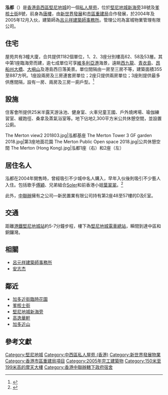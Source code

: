 {{Infobox_housinghk 
| name = 泓都<br/>The Merton
| logo= 
| photo = The Merton 2018.jpg
| phototitle = 泓都
| address= [[香港|香港]][[香港島|香港島]][[堅尼地城|堅尼地城]]<br/>新海旁街38號
| lot= 
| developer= [[新世界發展|新世界發展]]<br/>[[市區重建局|市區重建局]]
| manager= 
| use = 住宅、休憩用地
| blocknumber = 3
| floor_area = 
| floornumber = 住宅：53-62層
| yearofcompletion = 2005年12月
| former = 唐樓
| facilities = 會所、停車場、公共休憩空間
| website = 
}}

'''泓都'''（{{lang-en|'''The Merton'''}}）是[[香港島|香港島]][[西區_(香港)|西區]][[堅尼地城|堅尼地城]]的一個[[私人屋苑|私人屋苑]]，位於[[堅尼地城新海旁|堅尼地城新海旁]]38號及[[爹核士街|爹核士街]]8號，前身為[[唐樓|唐樓]]，由[[新世界發展|新世界發展]]和[[市區重建局_(香港)|市區重建局]]合作發展，於2004年及2005年12月入伙，建築師為[[呂元祥建築師事務所|呂元祥建築師事務所]]。管理公司為富城物業管理有限公司。

==住宅==
屋苑共有3幢大廈，合共提供1182個單位，1、2、3座分別樓高62、58及53層。其中第1座臨海旁而建，逾七成單位可享[[維多利亞港|維多利亞港]]海景，遠眺[[西九龍|西九龍]]、[[青衣島|青衣島]]、[[昂船州大橋|昂船州大橋]]、[[大嶼山|大嶼山]]及港島西日落美景。單位間隔由一房至三房不等，建築面積355至887方呎。1座設兩房及三房連套房單位；2座只提供兩房單位；3座則提供最多供應間隔，設有一房、兩房及三房一廁戶型。<ref>{{cite news |title=堅尼地城泓都　夾雜車聲 臨海年輕　區內罕有 |url=https://hk.finance.appledaily.com/finance/daily/article/20101121/14683944 |accessdate=2018-08-25 |publisher=蘋果日報 |date=2010-11-21 |archive-date=2019-09-02 |archive-url=https://web.archive.org/web/20190902164517/https://hk.finance.appledaily.com/finance/daily/article/20101121/14683944 |dead-url=no }}</ref>

==設施==
住客會所提供25米半露天游泳池、健身室、火車兒童王國、戶外燒烤場、瑜伽練習室、緩跑徑、桑拿及蒸氣浴室等。地下佔地2,300平方米公共休憩空間，並設置公廁。

<gallery>
The Merton view2 201803.jpg|泓都基座
The Merton Tower 3 GF garden 2018.jpg|第3座地面花園
The Merton Public Open space 2018.jpg|公共休憩空間
The Merton (Hong Kong).jpg|泓都1座（右）和2座（左）
</gallery>

==居住名人==
泓都在2004年開售時，曾經吸引不少城中名人購入，早年入伙後則吸引不少藝人入住。包括歌手[[傅穎|傅穎]]、兄弟組合[[Soler|Soler]]和前香港小姐[[葉翠翠|葉翠翠]]。<ref>{{cite news |title=泓都 露台煞食內櫳失色 |url=https://hk.finance.appledaily.com/finance/daily/article/20071014/10286829 |accessdate=2018-08-25 |publisher=蘋果日報 |date=2007-10-14 |archive-date=2019-09-09 |archive-url=https://web.archive.org/web/20190909074659/https://hk.finance.appledaily.com/finance/daily/article/20071014/10286829 |dead-url=no }}</ref>

此外，[[中聯辦|中聯辦]]擁有之公司—新民置業有限公司持有第2座48至57樓的D及E室。

==交通==
距離[[港鐵|港鐵]][[堅尼地城站|堅尼地城站]]約5-7分鐘步程，樓下為[[堅尼地城電車總站|堅尼地城電車總站]]，瞬間到達中區和銅鑼灣。

==相關==
*[[呂元祥建築師事務所|呂元祥建築師事務所]] 
*[[安志杰|安志杰]] 

== 鄰近 ==
* [[加多近街|加多近街臨時花園]]
* [[爹核士街|爹核士街]]
* [[堅尼地城新海旁|堅尼地城新海旁]]
* [[高逸華軒|高逸華軒]]
* [[加多近山|加多近山]]

== 參考文獻 ==
{{commonscat|The Merton, Hong Kong}}
<references/>

{{新世界發展}}
{{市區重建局}}
{{香港政府宿舍}}
[[Category:堅尼地城|Category:堅尼地城]]
[[Category:中西區私人屋苑_(香港)|Category:中西區私人屋苑 (香港)]]
[[Category:新世界發展物業|Category:新世界發展物業]]
[[Category:香港市區重建局項目|Category:香港市區重建局項目]]
[[Category:2005年完工建築物|Category:2005年完工建築物]]
[[Category:150米至199米高的摩天大樓|Category:150米至199米高的摩天大樓]]
[[Category:香港中聯辦轄下政府宿舍|Category:香港中聯辦轄下政府宿舍]]
